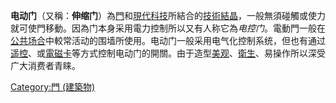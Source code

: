 {{unreferenced|time=2012-02-03T04:06:21+00:00}}
'''电动门'''（又稱：'''伸缩门'''）為[[門扉|門]]和[[現代科技|現代科技]]所結合的[[技術|技術]][[結晶|結晶]]，一般無須碰觸或使力就可使門移動。因為门本身采用電力控制所以又有人称它為''电控门''。電動門一般在[[公共场合|公共场合]]中較常活动的围墙所使用。电动门一般采用电气化控制系统，但也有通过[[遥控|遥控]]、或[[電磁卡|電磁卡]]等方式控制电动门的開關。由于造型[[美观|美观]]、[[衛生|衛生]]、易操作所以深受广大消费者青睐。

[[Category:門_(建築物)|Category:門 (建築物)]]